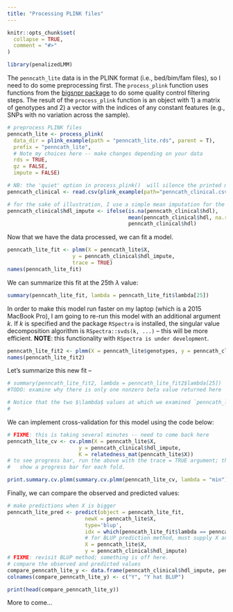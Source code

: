 ```yaml
---
title: "Processing PLINK files"
---
```


```r
knitr::opts_chunk$set(
  collapse = TRUE,
  comment = "#>"
)
```

```r
library(penalizedLMM)
```

The `penncath_lite` data is in the PLINK format (i.e., bed/bim/fam files), so I need to do some preprocessing first. The `process_plink` function uses functions from the [bigsnpr package](https://privefl.github.io/bigsnpr/reference/index.html) to do some quality control filtering steps. The result of the `process_plink` function is an object with 1) a matrix of genotypes and 2) a vector with the indices of any constant features (e.g., SNPs with no variation across the sample). 

```r
# preprocess PLINK files
penncath_lite <- process_plink(
  data_dir = plink_example(path = "penncath_lite.rds", parent = T),
  prefix = "penncath_lite",
  # Note my choices here -- make changes depending on your data 
  rds = TRUE,
  gz = FALSE,
  impute = FALSE)

# NB: the 'quiet' option in process_plink()  will silence the printed messages
penncath_clinical <- read.csv(plink_example(path="penncath_clinical.csv"))

# for the sake of illustration, I use a simple mean imputation for the outcome 
penncath_clinical$hdl_impute <- ifelse(is.na(penncath_clinical$hdl),
                                       mean(penncath_clinical$hdl, na.rm = T),
                                       penncath_clinical$hdl)
```

Now that we have the data processed, we can fit a model. 

```r
penncath_lite_fit <- plmm(X = penncath_lite$X,
                     y = penncath_clinical$hdl_impute,
                     trace = TRUE)
names(penncath_lite_fit)
```

We can summarize this fit at the 25th $\lambda$ value:  

```r
summary(penncath_lite_fit, lambda = penncath_lite_fit$lambda[25])
```

In order to make this model run faster on my laptop (which is a 2015 MacBook Pro), I am going to re-run this model with an additional argument $k$. If $k$ is specified and the package `RSpectra` is installed, the singular value decomposition algorithm is `RSpectra::svds(k, ...)` -- this will be more efficient.  **NOTE**: this functionality with `RSpectra is under development`. 

```r
penncath_lite_fit2 <- plmm(X = penncath_lite$genotypes, y = penncath_clinical$hdl_impute, k = 5)
names(penncath_lite_fit2)
```

Let's summarize this new fit -- 

```r
# summary(penncath_lite_fit2, lambda = penncath_lite_fit2$lambda[25])
#TODO: examine why there is only one nonzero beta value returned here  

# Notice that the two $\lambda$ values at which we examined `penncath_lite_fit` and `penncath_lite_fit2` were not the same; those values were `r penncath_lite_fit$lambda[25]` and `r penncath_lite_fit2$lambda[25]` respectively. 
# 

```

We can implement cross-validation for this model using the code below: 

```r
# FIXME: this is taking several minutes -- need to come back here 
penncath_lite_cv <- cv.plmm(X = penncath_lite$X,
                       y = penncath_clinical$hdl_impute,
                       K = relatedness_mat(penncath_lite$X))
# to see progress bar, run the above with the trace = TRUE argument; this will
#   show a progress bar for each fold. 

print.summary.cv.plmm(summary.cv.plmm(penncath_lite_cv, lambda = "min"))
```

Finally, we can compare the observed and predicted values: 

```r
# make predictions when X is bigger
penncath_lite_pred <- predict(object = penncath_lite_fit,
                         newX = penncath_lite$X,
                         type='blup',
                         idx = which(penncath_lite_fit$lambda == penncath_lite_cv$lambda.1se),
                         # for BLUP prediction method, must supply X and y
                         X = penncath_lite$X,
                         y = penncath_clinical$hdl_impute)
# FIXME: revisit BLUP method; something is off here. 
# compare the observed and predicted values 
compare_penncath_lite_y <- data.frame(penncath_clinical$hdl_impute, penncath_lite_pred)
colnames(compare_penncath_lite_y) <- c("Y", "Y hat BLUP")

print(head(compare_penncath_lite_y))
```

More to come...
